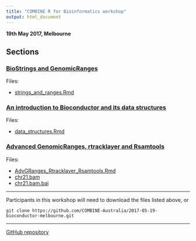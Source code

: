 ```yaml
---
title: "COMBINE R for Bioinformatics workshop"
output: html_document
---
```


**19th May 2017, Melbourne**

## Sections

### [BioStrings and GenomicRanges](strings_and_ranges.html)

Files:

* [strings_and_ranges.Rmd](strings_and_ranges.Rmd)

### [An introduction to Bioconductor and its data structures](data_structures.html)

Files:

* [data_structures.Rmd](data_structures.Rmd)

### [Advanced GenomicRanges, rtracklayer and Rsamtools](AdvGRanges_Rtracklayer_Rsamtools.html)

Files:

* [AdvGRanges_Rtracklayer_Rsamtools.Rmd](AdvGRanges_Rtracklayer_Rsamtools.Rmd)
* [chr21.bam](chr21.bam)
* [chr21.bam.bai](chr21.bam.bai)

---

Participants in this workshop will need to download the files listed above, or

```
git clone https://github.com/COMBINE-Australia/2017-05-19-bioconductor-melbourne.git
```

---

[GitHub repository](https://github.com/COMBINE-Australia/2017-05-19-bioconductor-melbourne)


